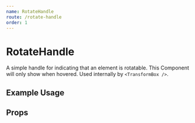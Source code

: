 ```yaml
---
name: RotateHandle
route: /rotate-handle
order: 1
---
```



# RotateHandle

A simple handle for indicating that an element is rotatable. This Component
will only show when hovered. Used internally by `<TransformBox />`.

## Example Usage

<Playground>
    <div
        style={{
            position: 'relative',
            width: '200px',
            height: '200px',
            margin: 'auto',
            backgroundColor: '#f8f8f8'
        }}
    >
        <RotateHandle left top />
        <RotateHandle right top />
        <RotateHandle left bottom />
        <RotateHandle right bottom />
    </div>
</Playground>

## Props

<PropsTable of={RotateHandle} />
